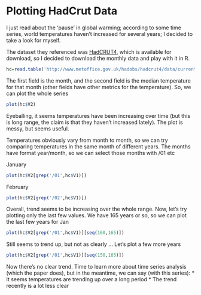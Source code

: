 Plotting HadCrut Data
===================================================

I just read about the 'pause' in global warming; according to some time series, world temperatures haven't increased for several years; I decided to take a look for myself.

The dataset they referenced was [HadCRUT4](http://www.metoffice.gov.uk/hadobs/hadcrut4/data/current/download.html), which is available for download, so I decided to download the monthly data and play with it in R.
```r
hc=read.table('http://www.metoffice.gov.uk/hadobs/hadcrut4/data/current/time_series/HadCRUT.4.2.0.0.monthly_ns_avg.txt')
```


The first field is the month, and the second field is the median temperature for that month (other fields have other metrics for the temperature). So, we can plot the whole series
```r
plot(hc$V2)
```

Eyeballing, it seems temperatures have been increasing over time (but this is long range, the claim is that they haven't increased lately). The plot is messy, but seems useful.

Temperatures obviously vary from month to month, so we can try comparing temperatures in the same month of different years. The months have format year/month, so we can select those months with /01 etc

January
```r
plot(hc$V2[grep('/01',hc$V1)])
```

February
```r
plot(hc$V2[grep('/02',hc$V1)])
```

Overall, trend seems to be increasing over the whole range. Now, let's try plotting only the last few values. We have 165 years or so, so we can plot the last few years for Jan

```r
plot(hc$V2[grep('/01',hc$V1)][seq(160,165)])
```

Still seems to trend up, but not as clearly ... Let's plot a few more years
```r
plot(hc$V2[grep('/01',hc$V1)][seq(150,165)])
```

Now there's no clear trend. Time to learn more about time series analysis (which the paper does), but in the meantime, we can say (with this series):
* It seems temperatures are trending up over a long period
* The trend recently is a lot less clear



